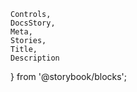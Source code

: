     Controls,
    DocsStory,
    Meta,
    Stories,
    Title,
    Description
} from '@storybook/blocks';

<Meta of={comboboxStories} />

<Title of={comboboxStories} />
<Description of={comboboxStories} />

<DocsStory of={comboboxStories.underlineCombobox} expanded={false} />
<Controls of={comboboxStories.underlineCombobox} />

{/* ## Appearances */}

{/* ## Appearance Variants */}

{/* ## Usage */}

{/* ## Examples */}

### Native element and Blazor

The value of the combobox comes from the text content of the selected autocomplete `nimble-list-option`, or, if no matching autocomplete is found, the value is the user-entered text.

### Angular

In Angular, an autocomplete `nimble-list-option` can be created with an `ngValue`. In that case the `ngModel` of the combobox will be the `ngValue` of the matched autocomplete option.
If no matching autocomplete option is found, the `ngModel` of the combobox will be set to `OPTION_NOT_FOUND`, and if the application needs to access the user-entered text, that should be done
through the `value` property on the `NimbleComboboxDirective`.

{/* ## Accessibility */}

{/* ## Resources */}
